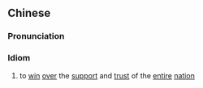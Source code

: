{{also|天下归心}}
==Chinese==
{{zh-forms|s=天下归心|type=22}}

===Pronunciation===
{{zh-pron
|m=tiānxià guīxīn
|cat=id
}}

===Idiom===
{{zh-idiom}}

# to [[win]] [[over]] the [[support]] and [[trust]] of the [[entire]] [[nation]]